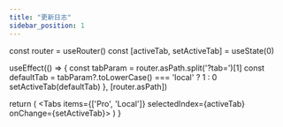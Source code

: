 ```yaml
---
title: "更新日志"
sidebar_position: 1
---
```


  const router = useRouter()
  const [activeTab, setActiveTab] = useState(0)

  useEffect(() => {
    const tabParam = router.asPath.split('?tab=')[1]
    const defaultTab = tabParam?.toLowerCase() === 'local' ? 1 : 0
    setActiveTab(defaultTab)
  }, [router.asPath])

  return (
    <Tabs items={['Pro', 'Local']} selectedIndex={activeTab} onChange={setActiveTab}>
      <Tab>
        <ProChangelog/>
      </Tab>
      <Tab>
        <LocalChangelog/>
      </Tab>
    </Tabs>
  )
}

<ChangelogTabs />
